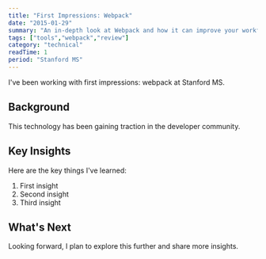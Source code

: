 ```yaml
---
title: "First Impressions: Webpack"
date: "2015-01-29"
summary: "An in-depth look at Webpack and how it can improve your workflow."
tags: ["tools","webpack","review"]
category: "technical"
readTime: 1
period: "Stanford MS"
---
```


I've been working with first impressions: webpack at Stanford MS.

## Background

This technology has been gaining traction in the developer community.

## Key Insights

Here are the key things I've learned:

1. First insight
2. Second insight
3. Third insight

## What's Next

Looking forward, I plan to explore this further and share more insights.

